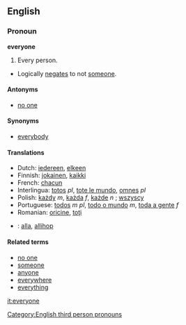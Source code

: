==English==
=== Pronoun ===
'''everyone'''
#Every person.
*Logically [[negates]] to not [[someone]].

==== Antonyms ====
*[[no one]]

==== Synonyms ====
*[[everybody]]

==== Translations ====
*Dutch: [[iedereen]], [[elkeen]]
*Finnish: [[jokainen]], [[kaikki]]
*French: [[chacun]]
*Interlingua: [[totos]] ''pl'', [[tote le mundo]], [[omnes]] ''pl''
*Polish: [[każdy]] ''m'', [[każda]] ''f'', [[każde]] ''n'' ; [[wszyscy]]
*Portuguese: [[todos]] ''m pl'', [[todo o mundo]] ''m'', [[toda a gente]] ''f''
*Romanian: [[oricine]], [[toţi]]
*{{sv}}: [[alla]], [[allihop]]

====Related terms====
*[[no one]]
*[[someone]]
*[[anyone]]
*[[everywhere]]
*[[everything]]

[[Category:English third person pronouns]]

[[it:everyone]]